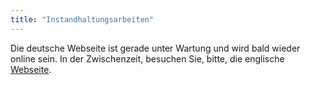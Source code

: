 ```yaml
---
title: "Instandhaltungsarbeiten"
---
```


Die deutsche Webseite ist gerade unter Wartung und wird bald wieder online sein. In der Zwischenzeit, besuchen Sie, bitte, die englische [Webseite](https://www.comparativeagendas.net/germany).
